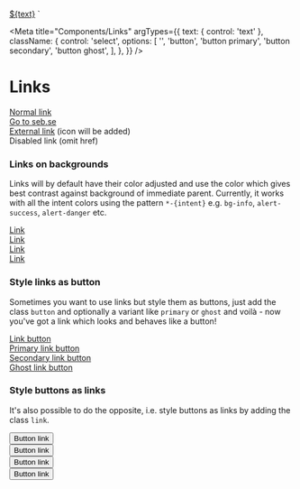 
  <a href="#" class="${className}">${text}</a>
`

<Meta
  title="Components/Links"
  argTypes={{
    text: { control: 'text' },
    className: {
      control: 'select',
      options: [
        '',
        'button',
        'button primary',
        'button secondary',
        'button ghost',
      ],
    },
  }}
/>

# Links

<Canvas>
  <div>
    <a href="#">Normal link</a><br/>
    <a href="https://www.seb.se">Go to seb.se</a><br/>
    <a href="#" target="_blank">External link</a> (icon will be added)<br/>
    <a>Disabled link</a> (omit href)<br/>
  </div>
</Canvas>

### Links on backgrounds

Links will by default have their color adjusted and use the color which gives best contrast against background of immediate parent. Currently, it works with all the intent colors using the pattern `*-{intent}` e.g. `bg-info`, `alert-success`, `alert-danger` etc.

<Canvas>
  <div>
    <div class="bg-info p-4 my-4">
      <a href="#">Link</a>
    </div>
    <div class="bg-success p-4 my-4">
      <a href="#">Link</a>
    </div>
    <div class="bg-warning p-4 my-4">
      <a href="#">Link</a>
    </div>
    <div class="bg-danger p-4 my-4">
      <a href="#">Link</a>
    </div>
  </div>
</Canvas>

### Style links as button
Sometimes you want to use links but style them as buttons, just add the class `button` and optionally a variant like `primary` or `ghost` and voilà - now you've got a link which looks and behaves like a button!
<Canvas>
  <div>
  <a href="#" class="button">
    Link button
  </a><br/>
  <a href="#" class="button primary">
    Primary link button
  </a><br/>
  <a href="#" class="button secondary">
    Secondary link button
  </a><br/>
  <a href="#" class="button ghost">
    Ghost link button
  </a><br/>
  </div>
</Canvas>

### Style buttons as links
It's also possible to do the opposite, i.e. style buttons as links by adding the class `link`.
<Canvas>
  <div>
    <button class="link">Button link</button><br/>
    <button type="submit" class="link">Button link</button><br/>
    <button type="button" class="link">Button link</button><br/>
    <button type="reset" class="link">Button link</button><br/>
  </div>
</Canvas>

<!--<Story
  name="Link"
  args={{
    text: 'Go somewhere!',
  }}
>
  {Template.bind({})}
</Story>-->
